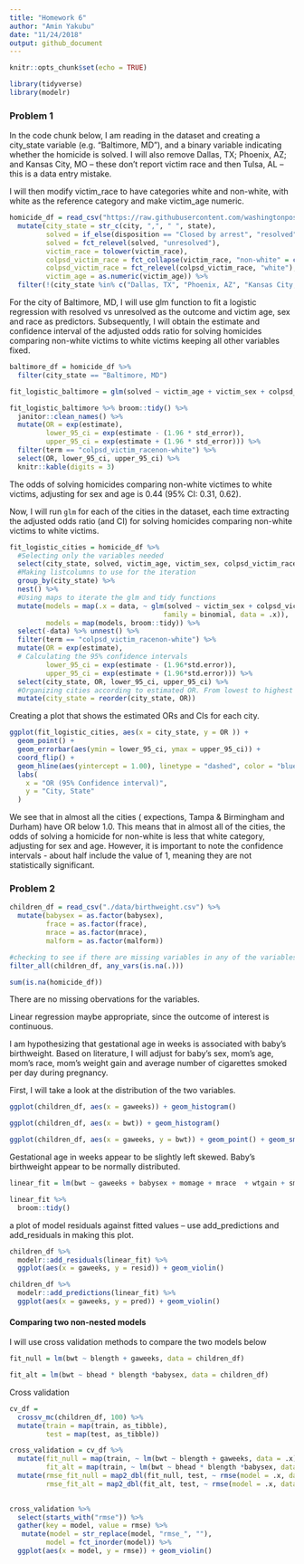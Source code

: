 ```yaml
---
title: "Homework 6"
author: "Amin Yakubu"
date: "11/24/2018"
output: github_document
---
```


```r
knitr::opts_chunk$set(echo = TRUE)
```

```r
library(tidyverse)
library(modelr)
```

### Problem 1

In the code chunk below, I am reading in the dataset and creating a city_state variable (e.g. “Baltimore, MD”), and a binary variable indicating whether the homicide is solved. I will also remove Dallas, TX; Phoenix, AZ; and Kansas City, MO – these don’t report victim race and then Tulsa, AL – this is a data entry mistake.

I will then modify victim_race to have categories white and non-white, with white as the reference category and make victim_age numeric.

```r
homicide_df = read_csv("https://raw.githubusercontent.com/washingtonpost/data-homicides/master/homicide-data.csv", col_names = TRUE) %>% 
  mutate(city_state = str_c(city, ",", " ", state),
         solved = if_else(disposition == "Closed by arrest", "resolved", "unresolved"),
         solved = fct_relevel(solved, "unresolved"),
         victim_race = tolower(victim_race),
         colpsd_victim_race = fct_collapse(victim_race, "non-white" = c("asian","black", "hispanic", "other", "unknown")),
         colpsd_victim_race = fct_relevel(colpsd_victim_race, "white"),
         victim_age = as.numeric(victim_age)) %>% 
  filter(!(city_state %in% c("Dallas, TX", "Phoenix, AZ", "Kansas City, MO", "Tulsa, AL")))
```

For the city of Baltimore, MD, I will use glm function to fit a logistic regression with resolved vs unresolved as the outcome and victim age, sex and race as predictors. Subsequently, I will obtain the estimate and confidence interval of the adjusted odds ratio for solving homicides comparing non-white victims to white victims keeping all other variables fixed.

```r
baltimore_df = homicide_df %>% 
  filter(city_state == "Baltimore, MD")

fit_logistic_baltimore = glm(solved ~ victim_age + victim_sex + colpsd_victim_race, data = baltimore_df, family = binomial())

fit_logistic_baltimore %>% broom::tidy() %>% 
  janitor::clean_names() %>% 
  mutate(OR = exp(estimate),
         lower_95_ci = exp(estimate - (1.96 * std_error)),
         upper_95_ci = exp(estimate + (1.96 * std_error))) %>% 
  filter(term == "colpsd_victim_racenon-white") %>% 
  select(OR, lower_95_ci, upper_95_ci) %>% 
  knitr::kable(digits = 3)
```

The odds of solving homicides comparing non-white victimes to white victims, adjusting for sex and age is 0.44 (95% CI: 0.31, 0.62).

Now, I will run `glm` for each of the cities in the dataset, each time extracting the adjusted odds ratio (and CI) for solving homicides comparing non-white victims to white victims. 

```r
fit_logistic_cities = homicide_df %>% 
  #Selecting only the variables needed
  select(city_state, solved, victim_age, victim_sex, colpsd_victim_race) %>%
  #Making listcolumns to use for the iteration
  group_by(city_state) %>% 
  nest() %>% 
  #Using maps to iterate the glm and tidy functions
  mutate(models = map(.x = data, ~ glm(solved ~ victim_sex + colpsd_victim_race + victim_age, 
                                      family = binomial, data = .x)),
         models = map(models, broom::tidy)) %>% 
  select(-data) %>% unnest() %>% 
  filter(term == "colpsd_victim_racenon-white") %>% 
  mutate(OR = exp(estimate),
  # Calculating the 95% confidence intervals
         lower_95_ci = exp(estimate - (1.96*std.error)),
         upper_95_ci = exp(estimate + (1.96*std.error))) %>% 
  select(city_state, OR, lower_95_ci, upper_95_ci) %>% 
  #Organizing cities according to estimated OR. From lowest to highest
  mutate(city_state = reorder(city_state, OR))

```

Creating a plot that shows the estimated ORs and CIs for each city. 

```r
ggplot(fit_logistic_cities, aes(x = city_state, y = OR )) + 
  geom_point() + 
  geom_errorbar(aes(ymin = lower_95_ci, ymax = upper_95_ci)) + 
  coord_flip() +
  geom_hline(aes(yintercept = 1.00), linetype = "dashed", color = "blue") + 
  labs(
    x = "OR (95% Confidence interval)",
    y = "City, State"
  )
```

We see that in almost all the cities ( expections, Tampa & Birmingham and Durham) have OR below 1.0. This means that in almost all of the cities, the odds of solving a homicide for non-white is less that white category, adjusting for sex and age. However, it is important to note the confidence intervals - about half include the value of 1, meaning they are not statistically significant. 


### Problem 2

```r
children_df = read_csv("./data/birthweight.csv") %>% 
  mutate(babysex = as.factor(babysex),
         frace = as.factor(frace),
         mrace = as.factor(mrace),
         malform = as.factor(malform))

#checking to see if there are missing variables in any of the variables for the observations
filter_all(children_df, any_vars(is.na(.)))

sum(is.na(homicide_df))

```

There are no missing obervations for the variables. 

Linear regression maybe appropriate, since the outcome of interest is continuous. 

I am hypothesizing that gestational age in weeks is associated with baby's birthweight. Based on literature, I will adjust for
baby's sex, mom's age, mom's race, mom's weight gain and average number of cigarettes smoked per day during pregnancy.


First, I will take a look at the distribution of the two variables. 

```r
ggplot(children_df, aes(x = gaweeks)) + geom_histogram()

ggplot(children_df, aes(x = bwt)) + geom_histogram()

ggplot(children_df, aes(x = gaweeks, y = bwt)) + geom_point() + geom_smooth(method = lm)
```

Gestational age in weeks appear to be slightly left skewed. Baby's birthweight appear to be normally distributed. 

```r
linear_fit = lm(bwt ~ gaweeks + babysex + momage + mrace  + wtgain + smoken, data = children_df)

linear_fit %>% 
  broom::tidy() 
```

a plot of model residuals against fitted values – use add_predictions and add_residuals in making this plot.

```r
children_df %>% 
  modelr::add_residuals(linear_fit) %>% 
  ggplot(aes(x = gaweeks, y = resid)) + geom_violin()
```

```r
children_df %>% 
  modelr::add_predictions(linear_fit) %>% 
  ggplot(aes(x = gaweeks, y = pred)) + geom_violin()
```

#### Comparing two non-nested models

I will use cross validation methods to compare the two models below

```r
fit_null = lm(bwt ~ blength + gaweeks, data = children_df)

fit_alt = lm(bwt ~ bhead * blength *babysex, data = children_df)
```

Cross validation

```r
cv_df =
  crossv_mc(children_df, 100) %>% 
  mutate(train = map(train, as_tibble),
         test = map(test, as_tibble))
```


```r
cross_validation = cv_df %>% 
  mutate(fit_null = map(train, ~ lm(bwt ~ blength + gaweeks, data = .x)),
         fit_alt = map(train, ~ lm(bwt ~ bhead * blength *babysex, data = .x))) %>% 
  mutate(rmse_fit_null = map2_dbl(fit_null, test, ~ rmse(model = .x, data = .y)),
         rmse_fit_alt = map2_dbl(fit_alt, test, ~ rmse(model = .x, data = .y)))
  
```

```r
cross_validation %>% 
  select(starts_with("rmse")) %>% 
  gather(key = model, value = rmse) %>% 
   mutate(model = str_replace(model, "rmse_", ""),
         model = fct_inorder(model)) %>% 
  ggplot(aes(x = model, y = rmse)) + geom_violin()
```
































